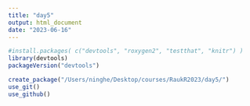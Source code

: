 ```yaml
---
title: "day5"
output: html_document
date: "2023-06-16"
---
```


```r
#install.packages( c("devtools", "roxygen2", "testthat", "knitr") )
library(devtools)
packageVersion("devtools")

create_package("/Users/ninghe/Desktop/courses/RaukR2023/day5/")
use_git()
use_github()
```










